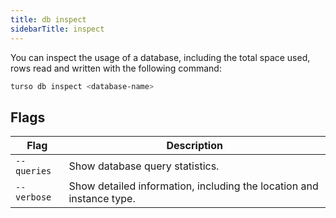 ```yaml
---
title: db inspect
sidebarTitle: inspect
---
```


You can inspect the usage of a database, including the total space used, rows read and written with the following command:

```bash
turso db inspect <database-name>
```

## Flags

| Flag        | Description                                                          |
| ----------- | -------------------------------------------------------------------- |
| `--queries` | Show database query statistics.                                      |
| `--verbose` | Show detailed information, including the location and instance type. |
